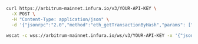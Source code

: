 
<Tabs>
  <TabItem value="cURL">

```bash
curl https://arbitrum-mainnet.infura.io/v3/YOUR-API-KEY \
  -X POST \
  -H "Content-Type: application/json" \
  -d '{"jsonrpc":"2.0","method":"eth_getTransactionByHash","params": ["0xbb3a336e3f823ec18197f1e13ee875700f08f03e2cab75f0d0b118dabb44cba0"],"id":1}'
```

  </TabItem>
  <TabItem value="WSS">

```bash
wscat -c wss://arbitrum-mainnet.infura.io/ws/v3/YOUR-API-KEY -x '{"jsonrpc":"2.0","method":"eth_getTransactionByHash","params": ["0xbb3a336e3f823ec18197f1e13ee875700f08f03e2cab75f0d0b118dabb44cba0"],"id":1}'
```

  </TabItem>
</Tabs>

